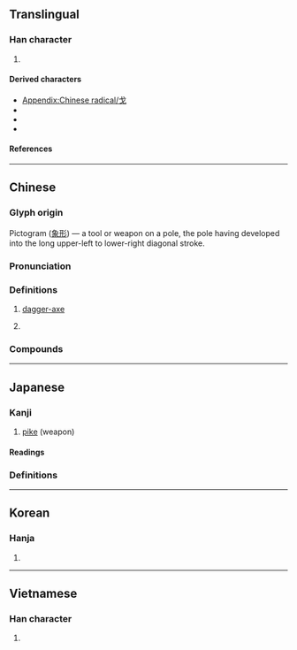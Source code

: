 {{also|弋|𠀋}}
{{character info}}
{{character info|⼽}}
==Translingual==
{{stroke order|type=animate}}
{{stroke order|type=tanimate}}

===Han character===
{{Han char|rn=62|rad=戈|as=00|sn=4|four=53000|canj=I|ids=⿻弋丿}}

# {{mul-kangxi radical-def}}

====Derived characters====
* [[Appendix:Chinese radical/戈]]
* {{l|mul|[[伐]], [[𠯫]], [[𪥅]], [[𡛏]], [[𪦷]], [[找]], [[㳀]], [[𫼉]], [[𣏾]], [[𣧌]], [[牫]], [[䄀]], [[𭻀]], [[䂝]], [[䇅]], [[𥾮]], [[𦐂]], [[聀]], [[𦣣]], [[𦨜]], [[𧥾]], [[𮙦]], [[𧺱]], [[𨈟]], [[𫏳]], [[䣬]], [[鈛]]([[𫓨]]), [[𩚧]], [[𩢅]], [[𩫅]], [[𩰭]], [[䰹]], [[𩿙]], [[䴰]], [[𪗠]]}}
* {{l|mul|[[𭍡]], [[𭨜]], [[𠶶]], [[𭝞]], [[𪝠]], [[𧶒]], [[𭬐]], [[𡃣]], [[𧔼]], [[𩯷]], [[划]], [[𭆧]], [[𨟶]], [[𨾓]], [[𩾷]], [[𢌵]], [[𫹳]], [[𣏩]], [[𤰭]], [[𬷁]], [[𧕹]], [[𦬗]], [[𪜋]], [[䇝]], [[𩂅]], [[㡲]], [[𨳮]], [[𩰎]], [[𣇈]], [[幾]], [[畿]], [[簚]], [[羲]]}}
* {{l|mul|[[威]], [[咸]], [[歲]], [[戌]], [[烕]], [[武]]}}

====References====
{{Han ref|kx=0411.010|dkj=11530|dj=0752.050|hdz=21397.010|uh=6208}}

----

==Chinese==
{{zh-forms}}
{{zh-wp|zh:戈 (武器)|en:dagger-axe}}
{{zh-wp|zh:戈姓}}

===Glyph origin===
{{Han etym}}
Pictogram ([[象形]]) ― a tool or weapon on a pole, the pole having developed into the long upper-left to lower-right diagonal stroke.

===Pronunciation===
{{zh-pron
|m=gē
|m-s=
|dg=
|c=gwo1
|c-t=
|g=
|h=pfs=khô;gd=ko1
|j=
|mb=kuá
|md=kuŏ
|mn=ko/qz:ko͘
|mn-t=ko1
|w=1ku
|x=go1
|mc=y
|oc=y
|cat=n,pn
}}

===Definitions===
{{zh-hanzi}}

# {{lb|zh|historical}} [[dagger-axe]] {{gloss|an ancient Chinese [[weapon]] similar to a [[halberd]]}}
# {{surname|zh}}

===Compounds===
{{zh-der|戈壁|倒戈|干戈|兵戈|探戈舞|入室操戈|倒戈卸甲|同室操戈|大戈壁|大動干戈|天戈|不念荷戈|倒置干戈|倒載干戈|動干戈|反戈一擊|干戈載戢|反戈|倒持干戈|兵戈擾攘|礪戈秣馬|止戈為武|枕戈汗馬|投袂援戈|投戈講藝|枕戈待旦|拋戈棄甲|戈什|撝戈反日|戈比|枕戈坐甲|投戈|擐甲持戈|拋戈卸甲|止戈散馬|戈什哈|枕戈泣血|探戈|止戈|棄甲拋戈|投袂荷戈|揮戈回日|擐甲揮戈|操戈入室|操戈|泣血枕戈|擐甲操戈|止戈興仁|枕戈嘗膽|杯酒戈矛|揮戈反日|枕戈飲膽|枕戈寢甲|枕戈待敵|揮戈|韜戈卷甲|雕戈|解甲倒戈|魯陽揮戈|解甲投戈|鐵馬金戈|韜戈偃武|負戈|金戈鐵馬|上戈}}

{{zh-cat|Weapons}}

----

==Japanese==
{{wp|lang=ja|戈}}

===Kanji===
{{ja-kanji|grade=|rs=戈00}}

# [[pike]] (weapon)

====Readings====
{{ja-readings
|goon=か<くわ
|kanon=か<くわ
|kun=ほこ
}}

===Definitions===
{{ja-kanjitab|ほこ|yomi=k}}
{{ja-see|矛}}

----

==Korean==

===Hanja===
{{ko-hanja|창|과}}

# {{rfdef|ko|sort=戈00}}

----

==Vietnamese==

===Han character===
{{vi-readings|reading=qua, quơ, quờ}}

# {{rfdef|vi|sort=戈00}}

[[Category:CJKV radicals| ]]